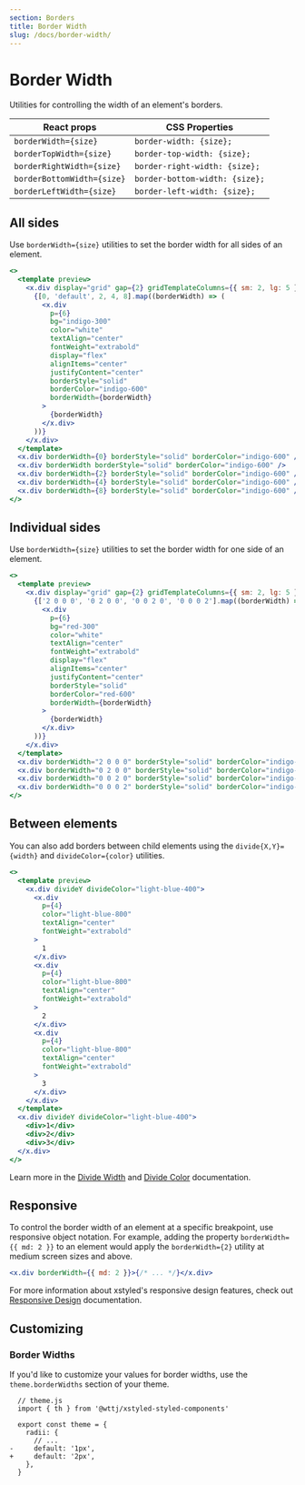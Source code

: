 ```yaml
---
section: Borders
title: Border Width
slug: /docs/border-width/
---
```


# Border Width

Utilities for controlling the width of an element's borders.

<carbon-ad />

| React props                | CSS Properties                 |
| -------------------------- | ------------------------------ |
| `borderWidth={size}`       | `border-width: {size};`        |
| `borderTopWidth={size}`    | `border-top-width: {size};`    |
| `borderRightWidth={size}`  | `border-right-width: {size};`  |
| `borderBottomWidth={size}` | `border-bottom-width: {size};` |
| `borderLeftWidth={size}`   | `border-left-width: {size};`   |

## All sides

Use `borderWidth={size}` utilities to set the border width for all sides of an element.

```jsx preview color=indigo
<>
  <template preview>
    <x.div display="grid" gap={2} gridTemplateColumns={{ sm: 2, lg: 5 }}>
      {[0, 'default', 2, 4, 8].map((borderWidth) => (
        <x.div
          p={6}
          bg="indigo-300"
          color="white"
          textAlign="center"
          fontWeight="extrabold"
          display="flex"
          alignItems="center"
          justifyContent="center"
          borderStyle="solid"
          borderColor="indigo-600"
          borderWidth={borderWidth}
        >
          {borderWidth}
        </x.div>
      ))}
    </x.div>
  </template>
  <x.div borderWidth={0} borderStyle="solid" borderColor="indigo-600" />
  <x.div borderWidth borderStyle="solid" borderColor="indigo-600" />
  <x.div borderWidth={2} borderStyle="solid" borderColor="indigo-600" />
  <x.div borderWidth={4} borderStyle="solid" borderColor="indigo-600" />
  <x.div borderWidth={8} borderStyle="solid" borderColor="indigo-600" />
</>
```

## Individual sides

Use `borderWidth={size}` utilities to set the border width for one side of an element.

```jsx preview color=red
<>
  <template preview>
    <x.div display="grid" gap={2} gridTemplateColumns={{ sm: 2, lg: 5 }}>
      {['2 0 0 0', '0 2 0 0', '0 0 2 0', '0 0 0 2'].map((borderWidth) => (
        <x.div
          p={6}
          bg="red-300"
          color="white"
          textAlign="center"
          fontWeight="extrabold"
          display="flex"
          alignItems="center"
          justifyContent="center"
          borderStyle="solid"
          borderColor="red-600"
          borderWidth={borderWidth}
        >
          {borderWidth}
        </x.div>
      ))}
    </x.div>
  </template>
  <x.div borderWidth="2 0 0 0" borderStyle="solid" borderColor="indigo-600" />
  <x.div borderWidth="0 2 0 0" borderStyle="solid" borderColor="indigo-600" />
  <x.div borderWidth="0 0 2 0" borderStyle="solid" borderColor="indigo-600" />
  <x.div borderWidth="0 0 0 2" borderStyle="solid" borderColor="indigo-600" />
</>
```

## Between elements

You can also add borders between child elements using the `divide{X,Y}={width}` and `divideColor={color}` utilities.

```jsx preview color=light-blue
<>
  <template preview>
    <x.div divideY divideColor="light-blue-400">
      <x.div
        p={4}
        color="light-blue-800"
        textAlign="center"
        fontWeight="extrabold"
      >
        1
      </x.div>
      <x.div
        p={4}
        color="light-blue-800"
        textAlign="center"
        fontWeight="extrabold"
      >
        2
      </x.div>
      <x.div
        p={4}
        color="light-blue-800"
        textAlign="center"
        fontWeight="extrabold"
      >
        3
      </x.div>
    </x.div>
  </template>
  <x.div divideY divideColor="light-blue-400">
    <div>1</div>
    <div>2</div>
    <div>3</div>
  </x.div>
</>
```

Learn more in the [Divide Width](/docs/divide-width/) and [Divide Color](/docs/divide-color/) documentation.

## Responsive

To control the border width of an element at a specific breakpoint, use responsive object notation. For example, adding the property `borderWidth={{ md: 2 }}` to an element would apply the `borderWidth={2}` utility at medium screen sizes and above.

```jsx
<x.div borderWidth={{ md: 2 }}>{/* ... */}</x.div>
```

For more information about xstyled's responsive design features, check out [Responsive Design](/docs/responsive-design/) documentation.

## Customizing

### Border Widths

If you'd like to customize your values for border widths, use the `theme.borderWidths` section of your theme.

```diffjs
  // theme.js
  import { th } from '@wttj/xstyled-styled-components'

  export const theme = {
    radii: {
      // ...
-     default: '1px',
+     default: '2px',
    },
  }
```
